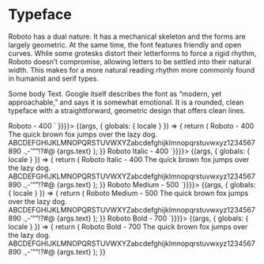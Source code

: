 


<Meta
  title="Foundation/Typography/Typeface"
/>

# Typeface

Roboto has a dual nature. It has a mechanical skeleton and the forms are largely geometric. At the same time, the font features friendly and open curves. While some grotesks distort their letterforms to force a rigid rhythm, Roboto doesn’t compromise, allowing letters to be settled into their natural width. This makes for a more natural reading rhythm more commonly found in humanist and serif types.

Some body Text. Google itself describes the font as “modern, yet approachable,” and says it is somewhat emotional. It is a rounded, clean typeface with a straightforward, geometric design that offers clean lines. 

<Canvas>
  <Story
    name="Roboto - 400"
    argTypes={{
      text: {
        control: { type: 'text' },
        defaultValue: 'Lorem ipsum dolor sit amet, consectetur adipiscing elit, sed do eiusmod tempor incididunt ut labore et dolore magna aliqua.',
      },
    }}
    parameters={{ docs: { source: { code: `
<Text variant='body' level='1'>Roboto - 400</Text>
`
  }}}}>
    {(args, { globals: { locale } }) => {
      return (
        <VStack>
          <Text variant='body' level='1'>
            Roboto - 400
          </Text>
          <Text variant='body' level='1'>
            The quick brown fox jumps over the lazy dog.
          </Text>
          <Text variant='body' level='1'>
            ABCDEFGHIJKLMNOPQRSTUVWXYZabcdefghijklmnopqrstuvwxyz1234567890 .,-’“”!?#@
          </Text>
          <Text variant='body' level='1' mt='4'>
            {args.text}
          </Text>
        </VStack>
      );
    }}
  </Story>
</Canvas>

<Canvas>
  <Story
    name="Roboto Italic - 400"
    argTypes={{
      text: {
        control: { type: 'text' },
        defaultValue: 'Lorem ipsum dolor sit amet, consectetur adipiscing elit, sed do eiusmod tempor incididunt ut labore et dolore magna aliqua.',
      },
    }}
    parameters={{ docs: { source: { code:
      `
<Text variant='body' level='1' italic>Roboto Italic - 400</Text>
`}}}}>
    {(args, { globals: { locale } }) => {
      return (
        <VStack>
          <Text variant='body' level='1' italic>
            Roboto Italic - 400
          </Text>
          <Text variant='body' level='1' italic>
            The quick brown fox jumps over the lazy dog.
          </Text>
          <Text variant='body' level='1' italic>
            ABCDEFGHIJKLMNOPQRSTUVWXYZabcdefghijklmnopqrstuvwxyz1234567890 .,-’“”!?#@
          </Text>
          <Text variant='body' level='1' italic mt='4'>
            {args.text}
          </Text>
        </VStack>
      );
    }}
  </Story>
</Canvas>

<Canvas>
  <Story
    name="Roboto Medium - 500"
    argTypes={{
      text: {
        control: { type: 'text' },
        defaultValue: 'Lorem ipsum dolor sit amet, consectetur adipiscing elit, sed do eiusmod tempor incididunt ut labore et dolore magna aliqua.',
      },
    }}
    parameters={{ docs: { source: { code: `
<Text variant='body' level='1' fontWeight='500'>Roboto Medium - 500</Text>
`}}}}>
    {(args, { globals: { locale } }) => {
      return (
        <VStack>
          <Text variant='body' level='1' fontWeight='500'>
            Roboto Medium - 500
          </Text>
          <Text variant='body' level='1' fontWeight='500'>
            The quick brown fox jumps over the lazy dog.
          </Text>
          <Text variant='body' level='1' fontWeight='500'>
            ABCDEFGHIJKLMNOPQRSTUVWXYZabcdefghijklmnopqrstuvwxyz1234567890 .,-’“”!?#@
          </Text>
          <Text variant='body' level='1' fontWeight='500' mt='4'>
            {args.text}
          </Text>
        </VStack>
      );
    }}
  </Story>
</Canvas>

<Canvas>
  <Story
    name="Roboto Bold - 700"
    argTypes={{
      text: {
        control: { type: 'text' },
        defaultValue: 'Lorem ipsum dolor sit amet, consectetur adipiscing elit, sed do eiusmod tempor incididunt ut labore et dolore magna aliqua.',
      },
    }}
    parameters={{ docs: { source: { code: `
<Text variant='body' level='1' medium>Roboto Bold - 700</Text>
`}}}}>
    {(args, { globals: { locale } }) => {
      return (
        <VStack>
          <Text variant='body' level='1' fontWeight='700'>
            Roboto Bold - 700
          </Text>
          <Text variant='body' level='1' fontWeight='700'>
            The quick brown fox jumps over the lazy dog.
          </Text>
          <Text variant='body' level='1' fontWeight='700'>
            ABCDEFGHIJKLMNOPQRSTUVWXYZabcdefghijklmnopqrstuvwxyz1234567890 .,-’“”!?#@
          </Text>
          <Text variant='body' level='1' fontWeight='700' mt='4'>
            {args.text}
          </Text>
        </VStack>
      );
    }}
  </Story>
</Canvas>
